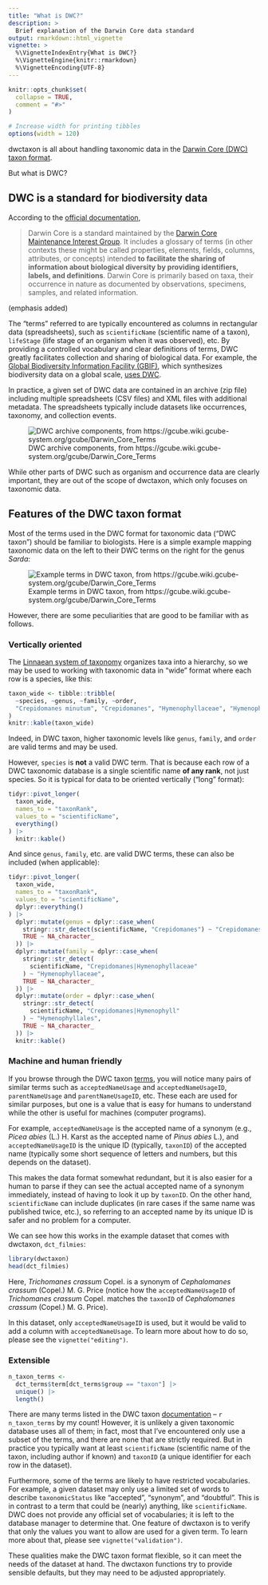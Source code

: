 ```yaml
---
title: "What is DWC?"
description: >
  Brief explanation of the Darwin Core data standard
output: rmarkdown::html_vignette
vignette: >
  %\VignetteIndexEntry{What is DWC?}
  %\VignetteEngine{knitr::rmarkdown}
  %\VignetteEncoding{UTF-8}
---
```


```r
knitr::opts_chunk$set(
  collapse = TRUE,
  comment = "#>"
)

# Increase width for printing tibbles
options(width = 120)
```

dwctaxon is all about handling taxonomic data in the [Darwin Core (DWC) taxon format](https://dwc.tdwg.org/terms/#taxon).

But what is DWC?

## DWC is a standard for biodiversity data

According to the [official documentation](https://dwc.tdwg.org/),

> Darwin Core is a standard maintained by the [Darwin Core Maintenance Interest Group](https://www.tdwg.org/standards/dwc/#maintenance%20group). It includes a glossary of terms (in other contexts these might be called properties, elements, fields, columns, attributes, or concepts) intended **to facilitate the sharing of information about biological diversity by providing identifiers, labels, and definitions**. Darwin Core is primarily based on taxa, their occurrence in nature as documented by observations, specimens, samples, and related information.

(emphasis added)

The "terms" referred to are typically encountered as columns in rectangular data (spreadsheets), such as `scientificName` (scientific name of a taxon), `lifeStage` (life stage of an organism when it was observed), etc. By providing a controlled vocabulary and clear definitions of terms, DWC greatly facilitates collection and sharing of biological data. For example, the [Global Biodiversity Information Facility (GBIF)](https://www.gbif.org/), which synthesizes biodiversity data on a global scale, [uses DWC](https://www.gbif.org/darwin-core).

In practice, a given set of DWC data are contained in an archive (zip file) including multiple spreadsheets (CSV files) and XML files with additional metadata. The spreadsheets typically include datasets like occurrences, taxonomy, and collection events.

![DWC archive components, from https://gcube.wiki.gcube-system.org/gcube/Darwin_Core_Terms](https://gcube.wiki.gcube-system.org/images_gcube/f/f8/Dwca.png "Scheme of Darwing Core Archive, showing connected spreadsheets and metadata files contained in a zip archive")

While other parts of DWC such as organism and occurrence data are clearly important, they are out of the scope of dwctaxon, which only focuses on taxonomic data.

## Features of the DWC taxon format

Most of the terms used in the DWC format for taxonomic data ("DWC taxon") should be familiar to biologists. Here is a simple example mapping taxonomic data on the left to their DWC terms on the right for the genus *Sarda*:

![Example terms in DWC taxon, from https://gcube.wiki.gcube-system.org/gcube/Darwin_Core_Terms](https://gcube.wiki.gcube-system.org/images_gcube/c/c5/Sarda4.png "Visual example of terms in Darwin Core Taxon for the genus Sarda with a picture of this organism (a fish)")

However, there are some peculiarities that are good to be familiar with as follows.

### Vertically oriented

The [Linnaean system of taxonomy](https://en.wikipedia.org/wiki/Linnaean_taxonomy) organizes taxa into a hierarchy, so we may be used to working with taxonomic data in "wide" format where each row is a species, like this:

```r
taxon_wide <- tibble::tribble(
  ~species, ~genus, ~family, ~order,
  "Crepidomanes minutum", "Crepidomanes", "Hymenophyllaceae", "Hymenophyllales"
)
knitr::kable(taxon_wide)
```

Indeed, in DWC taxon, higher taxonomic levels like `genus`, `family`, and `order` are valid terms and may be used.

However, `species` is **not** a valid DWC term. That is because each row of a DWC taxonomic database is a single scientific name **of any rank**, not just species. So it is typical for data to be oriented vertically ("long" format):

```r
tidyr::pivot_longer(
  taxon_wide,
  names_to = "taxonRank",
  values_to = "scientificName",
  everything()
) |>
  knitr::kable()
```

And since `genus`, `family`, etc. are valid DWC terms, these can also be included (when applicable):

```r
tidyr::pivot_longer(
  taxon_wide,
  names_to = "taxonRank",
  values_to = "scientificName",
  dplyr::everything()
) |>
  dplyr::mutate(genus = dplyr::case_when(
    stringr::str_detect(scientificName, "Crepidomanes") ~ "Crepidomanes",
    TRUE ~ NA_character_
  )) |>
  dplyr::mutate(family = dplyr::case_when(
    stringr::str_detect(
      scientificName, "Crepidomanes|Hymenophyllaceae"
    ) ~ "Hymenophyllaceae",
    TRUE ~ NA_character_
  )) |>
  dplyr::mutate(order = dplyr::case_when(
    stringr::str_detect(
      scientificName, "Crepidomanes|Hymenophyll"
    ) ~ "Hymenophyllales",
    TRUE ~ NA_character_
  )) |>
  knitr::kable()
```

### Machine and human friendly

If you browse through the DWC taxon [terms](https://dwc.tdwg.org/terms/#taxon), you will notice many pairs of similar terms such as `acceptedNameUsage` and `acceptedNameUsageID`, `parentNameUsage` and `parentNameUsageID`, etc. These each are used for similar purposes, but one is a value that is easy for humans to understand while the other is useful for machines (computer programs).

For example, `acceptedNameUsage` is the accepted name of a synonym (e.g., *Picea abies* (L.) H. Karst as the accepted name of *Pinus abies* L.), and `acceptedNameUsageID` is the unique ID (typically, `taxonID`) of the accepted name (typically some short sequence of letters and numbers, but this depends on the dataset).

This makes the data format somewhat redundant, but it is also easier for a human to parse if they can see the actual accepted name of a synonym immediately, instead of having to look it up by `taxonID`. On the other hand, `scientificName` can include duplicates (in rare cases if the same name was published twice, etc.), so referring to an accepted name by its unique ID is safer and no problem for a computer.

We can see how this works in the example dataset that comes with dwctaxon, `dct_filmies`:

```r
library(dwctaxon)
head(dct_filmies)
```

Here, *Trichomanes crassum* Copel. is a synonym of *Cephalomanes crassum* (Copel.) M. G. Price (notice how the `acceptedNameUsageID` of *Trichomanes crassum* Copel. matches the `taxonID` of *Cephalomanes crassum* (Copel.) M. G. Price).

In this dataset, only `acceptedNameUsageID` is used, but it would be valid to add a column with `acceptedNameUsage`. To learn more about how to do so, please see the `vignette("editing")`.

### Extensible

```r
n_taxon_terms <-
  dct_terms$term[dct_terms$group == "taxon"] |>
  unique() |>
  length()
```

There are many terms listed in the DWC taxon [documentation](https://dwc.tdwg.org/terms/#taxon) -- `r n_taxon_terms` by my count! However, it is unlikely a given taxonomic database uses all of them; in fact, most that I've encountered only use a subset of the terms, and there are none that are strictly required. But in practice you typically want at least `scientificName` (scientific name of the taxon, including author if known) and `taxonID` (a unique identifier for each row in the dataset).

Furthermore, some of the terms are likely to have restricted vocabularies. For example, a given dataset may only use a limited set of words to describe `taxonomicStatus` like "accepted", "synonym", and "doubtful". This is in contrast to a term that could be (nearly) anything, like `scientificName`. DWC does not provide any official set of vocabularies; it is left to the database manager to determine that. One feature of dwctaxon is to verify that only the values you want to allow are used for a given term. To learn more about that, please see `vignette("validation")`.

These qualities make the DWC taxon format flexible, so it can meet the needs of the dataset at hand. The dwctaxon functions try to provide sensible defaults, but they may need to be adjusted appropriately. 

